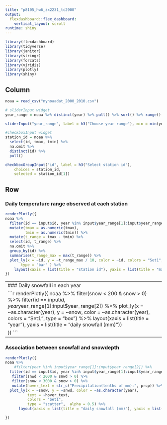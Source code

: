 ```yaml
---
title: "p8105_hw6_zx2231_tc2900"
output: 
  flexdashboard::flex_dashboard:
    vertical_layout: scroll
runtime: shiny
---
```


```r
library(flexdashboard)
library(tidyverse)
library(janitor)
library(stringr)
library(forcats)
library(viridis)
library(plotly)
library(shiny)
```

Column {.sidebar}
----------------------------------------------------------------------
```r
noaa = read_csv("nynoaadat_2000_2010.csv")

# sliderInput widget
year_range = noaa %>% distinct(year) %>% pull() %>% sort() %>% range()

sliderInput("year_range", label = h3("Choose year range"), min = min(year_range), max = max(year_range), value = c(2000, 2010), step = 1)

#checkboxInput widget
station_id = noaa %>%
  select(id, tmax, tmin) %>%
  na.omit %>%
  distinct(id) %>%
  pull()

checkboxGroupInput("id", label = h3("Select station id"), 
    choices = station_id,
    selected = station_id[1])

```

Row
---------------------------------------------------------------------

### Daily temperature range observed at each station
    
```r
renderPlotly({ 
noaa %>%
  filter(id == input$id, year %in% input$year_range[1]:input$year_range[2]) %>%
  mutate(tmax = as.numeric(tmax),
         tmin = as.numeric(tmin)) %>% 
  mutate(t_range = tmax - tmin) %>% 
  select(id, t_range) %>%
  na.omit %>%
  group_by(id) %>%
  summarise(t_range_max = max(t_range)) %>% 
  plot_ly(x = ~id, y = ~t_range_max / 10, color = ~id, colors = "Set1",
       type = "bar" ) %>%
    layout(xaxis = list(title = "station id"), yaxis = list(title = "maximum daily temperature range (Celcius degree)"))
})
```
    
    

-------------------------------------------------------------------------
### Daily snowfall in each year

```r
renderPlotly({ 
noaa %>% 
  filter(snow < 200 & snow > 0) %>% 
  filter(id == input$id, year %in% input$year_range[1]:input$year_range[2]) %>%
  plot_ly(x = ~as.character(year), y = ~snow, color = ~as.character(year),
          colors = "Set1",                                       
          type = "box") %>%
      layout(xaxis = list(title = "year"), yaxis = list(title = "daily snowfall (mm)"))

})
```



-----------------------------------------------------------------------------
### Association between snowfall and snowdepth

```r
renderPlotly({ 
noaa %>% 
    #filter(year %in% input$year_range[1]:input$year_range[2]) %>%
  filter(id == input$id, year %in% input$year_range[1]:input$year_range[2]) %>%
   filter(snwd < 2000 & snwd > 0) %>%  
   filter(snow < 3000 & snow > 0) %>% 
   mutate(hover_text = str_c("Precipitation(tenths of mm):", prcp)) %>%  
  plot_ly(x = ~snow, y = ~snwd, color = ~as.character(year),
          text = ~hover_text,
          colors = "Set1",                                       
          type = "scatter",  alpha = 0.5) %>%
      layout(xaxis = list(title = "daily snowfall (mm)"), yaxis = list(title = "daily snowdepth (mm)"))

})
```




